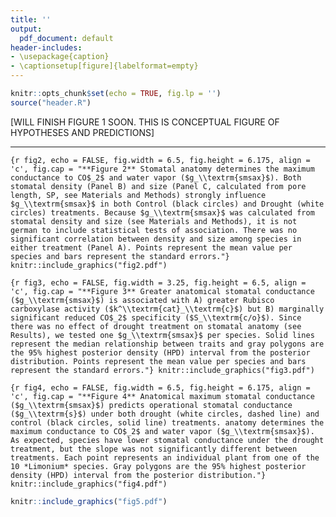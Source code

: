 ```yaml
---
title: ''
output:
  pdf_document: default
header-includes:
- \usepackage{caption}
- \captionsetup[figure]{labelformat=empty}
---
```


```r
knitr::opts_chunk$set(echo = TRUE, fig.lp = '')
source("header.R")
```

[WILL FINISH FIGURE 1 SOON. THIS IS CONCEPTUAL FIGURE OF HYPOTHESES AND PREDICTIONS]

---

```{r fig2, echo = FALSE, fig.width = 6.5, fig.height = 6.175, align = 'c', fig.cap = "**Figure 2** Stomatal anatomy determines the maximum conductance to CO$_2$ and water vapor ($g_\\textrm{smsax}$). Both stomatal density (Panel B) and size (Panel C, calculated from pore length, SP, see Materials and Methods) strongly influence $g_\\textrm{smsax}$ in both Control (black circles) and Drought (white circles) treatments. Because $g_\\textrm{smsax}$ was calculated from stomatal density and size (see Materials and Methods), it is not german to include statistical tests of association. There was no significant correlation between density and size among species in either treatment (Panel A). Points represent the mean value per species and bars represent the standard errors."}
knitr::include_graphics("fig2.pdf")
```

```{r fig3, echo = FALSE, fig.width = 3.25, fig.height = 6.5, align = 'c', fig.cap = "**Figure 3** Greater anatomical stomatal conductance ($g_\\textrm{smsax}$) is associated with A) greater Rubisco carboxylase activity ($k^\\textrm{cat}_\\textrm{c}$) but B) marginally significant reduced CO$_2$ specificity ($S_\\textrm{c/o}$). Since there was no effect of drought treatment on stomatal anatomy (see Results), we tested one $g_\\textrm{smsax}$ per species. Solid lines represent the median relationship between traits and gray polygons are the 95% highest posterior density (HPD) interval from the posterior distribution. Points represent the mean value per species and bars represent the standard errors."}
knitr::include_graphics("fig3.pdf")
```

```{r fig4, echo = FALSE, fig.width = 6.5, fig.height = 6.175, align = 'c', fig.cap = "**Figure 4** Anatomical maximum stomatal conductance ($g_\\textrm{smsax}$) predicts operational stomatal conductance ($g_\\textrm{s}$) under both drought (white circles, dashed line) and control (black circles, solid line) treatments. anatomy determines the maximum conductance to CO$_2$ and water vapor ($g_\\textrm{smsax}$). As expected, species have lower stomatal conductance under the drought treatment, but the slope was not significantly different between treatments. Each point represents an individual plant from one of the 10 *Limonium* species. Gray polygons are the 95% highest posterior density (HPD) interval from the posterior distribution."}
knitr::include_graphics("fig4.pdf")
```

```r
knitr::include_graphics("fig5.pdf")
```